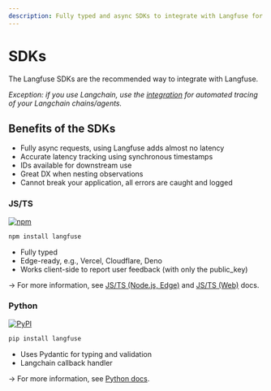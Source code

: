 ```yaml
---
description: Fully typed and async SDKs to integrate with Langfuse for Python and Typescript
---
```



# SDKs

The Langfuse SDKs are the recommended way to integrate with Langfuse.

_Exception: if you use Langchain, use the [integration](/docs/langchain) for automated tracing of your Langchain chains/agents._

## Benefits of the SDKs

- Fully async requests, using Langfuse adds almost no latency
- Accurate latency tracking using synchronous timestamps
- IDs available for downstream use
- Great DX when nesting observations
- Cannot break your application, all errors are caught and logged

### JS/TS

[![npm](https://img.shields.io/npm/v/langfuse?style=flat-square)](https://www.npmjs.com/package/langfuse)

```sh npm2yarn
npm install langfuse
```

- Fully typed
- Edge-ready, e.g., Vercel, Cloudflare, Deno
- Works client-side to report user feedback (with only the public_key)

→ For more information, see [JS/TS (Node.js, Edge)](/docs/sdk/typescript) and [JS/TS (Web)](/docs/sdk/typescript-web) docs.

### Python

[![PyPI](https://img.shields.io/pypi/v/langfuse?style=flat-square)](https://pypi.org/project/langfuse/)

```sh
pip install langfuse
```

- Uses Pydantic for typing and validation
- Langchain callback handler

→ For more information, see [Python docs](/docs/sdk/python).
